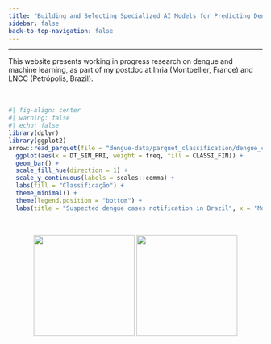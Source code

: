 ```yaml
---
title: "Building and Selecting Specialized AI Models for Predicting Dengue Disease"
sidebar: false
back-to-top-navigation: false
---
```


------------------------------------------------------------------------

This website presents working in progress research on dengue and machine learning, as part of my postdoc at Inria (Montpellier, France) and LNCC (Petrópolis, Brazil).\
\
\

```r
#| fig-align: center
#| warning: false
#| echo: false
library(dplyr)
library(ggplot2)
arrow::read_parquet(file = "dengue-data/parquet_classification/dengue_cases_classification.parquet") %>%
  ggplot(aes(x = DT_SIN_PRI, weight = freq, fill = CLASSI_FIN)) +
  geom_bar() +
  scale_fill_hue(direction = 1) +
  scale_y_continuous(labels = scales::comma) +
  labs(fill = "Classificação") +
  theme_minimal() +
  theme(legend.position = "bottom") +
  labs(title = "Suspected dengue cases notification in Brazil", x = "Month of first symptom's onset", y = "Records", fill = "Classification")
```

\

::: {style="text-align: center;"}
![](images/inr_logo_rouge.png){width="200"} ![](images/MARCACOMPLETA_LNCC_HORIZONTAL_FINAL_PNG_azul.png){width="200"}
:::
